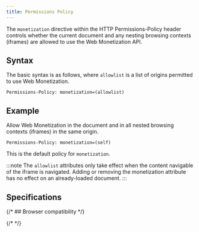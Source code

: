 ```yaml
---
title: Permissions Policy
---
```



The `monetization` directive within the HTTP <LinkOut href="https://developer.mozilla.org/en-US/docs/Web/HTTP/Headers/Permissions-Policy">Permissions-Policy</LinkOut> header controls whether the current document and any nesting browsing contexts (iframes) are allowed to use the Web Monetization API.

## Syntax

The basic syntax is as follows, where `allowlist` is a list of origins permitted to use Web Monetization.

```http
Permissions-Policy: monetization=(allowlist)
```

## Example

Allow Web Monetization in the document and in all nested browsing contexts (iframes) in the same origin.

```http
Permissions-Policy: monetization=(self)
```

This is the default policy for `monetization`.

:::note
The `allowlist` attributes only take effect when the content navigable of the iframe is navigated. Adding or removing the monetization attribute has no effect on an already-loaded document.
:::

## Specifications

<Specification anchor='permissions-policy' />

{/* ## Browser compatibility */}

{/* <BrowserCompat json={data} /> */}
